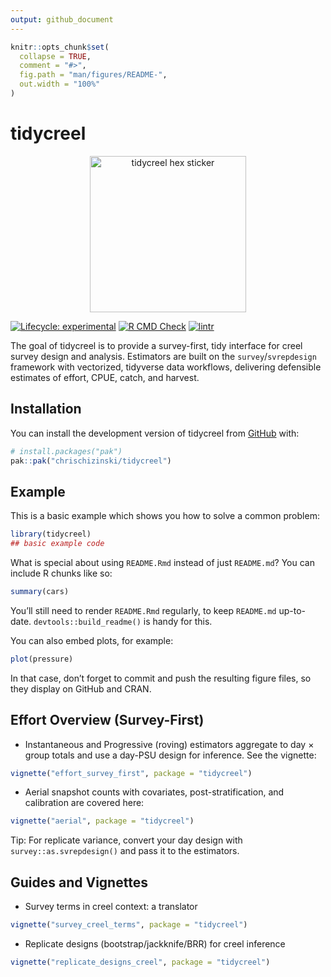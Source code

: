 ```yaml
---
output: github_document
---
```


<!-- README.md is generated from README.Rmd. Please edit that file -->

```r
knitr::opts_chunk$set(
  collapse = TRUE,
  comment = "#>",
  fig.path = "man/figures/README-",
  out.width = "100%"
)
```


# tidycreel

<p align="center">
  <img src="man/figures/hex.png" alt="tidycreel hex sticker" width="250"/>
</p>

<!-- badges: start -->
[![Lifecycle: experimental](https://img.shields.io/badge/lifecycle-experimental-orange.svg)](https://lifecycle.r-lib.org/articles/stages.html#experimental)
[![R CMD Check](https://github.com/chrischizinski/tidycreel/actions/workflows/r-check.yml/badge.svg)](https://github.com/chrischizinski/tidycreel/actions/workflows/r-check.yml)
[![lintr](https://github.com/chrischizinski/tidycreel/actions/workflows/lintr.yaml/badge.svg)](https://github.com/chrischizinski/tidycreel/actions/workflows/lintr.yaml)
<!-- badges: end -->

The goal of tidycreel is to provide a survey-first, tidy interface for creel survey design and analysis. Estimators are built on the `survey`/`svrepdesign` framework with vectorized, tidyverse data workflows, delivering defensible estimates of effort, CPUE, catch, and harvest.

## Installation

You can install the development version of tidycreel from [GitHub](https://github.com/) with:

``` r
# install.packages("pak")
pak::pak("chrischizinski/tidycreel")
```

## Example

This is a basic example which shows you how to solve a common problem:

```r
library(tidycreel)
## basic example code
```

What is special about using `README.Rmd` instead of just `README.md`? You can include R chunks like so:

```r
summary(cars)
```

You'll still need to render `README.Rmd` regularly, to keep `README.md` up-to-date. `devtools::build_readme()` is handy for this.

You can also embed plots, for example:

```r
plot(pressure)
```

In that case, don't forget to commit and push the resulting figure files, so they display on GitHub and CRAN.

## Effort Overview (Survey-First)

- Instantaneous and Progressive (roving) estimators aggregate to day × group totals and use a day-PSU design for inference. See the vignette:

``` r
vignette("effort_survey_first", package = "tidycreel")
```

- Aerial snapshot counts with covariates, post-stratification, and calibration are covered here:

``` r
vignette("aerial", package = "tidycreel")
```

Tip: For replicate variance, convert your day design with `survey::as.svrepdesign()` and pass it to the estimators.

## Guides and Vignettes

- Survey terms in creel context: a translator

``` r
vignette("survey_creel_terms", package = "tidycreel")
```

- Replicate designs (bootstrap/jackknife/BRR) for creel inference

``` r
vignette("replicate_designs_creel", package = "tidycreel")
```

